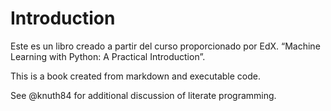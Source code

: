 # Introduction

Este es un libro creado a partir del curso proporcionado por EdX. "Machine Learning with Python: A Practical Introduction". 


This is a book created from markdown and executable code.

See @knuth84 for additional discussion of literate programming.
